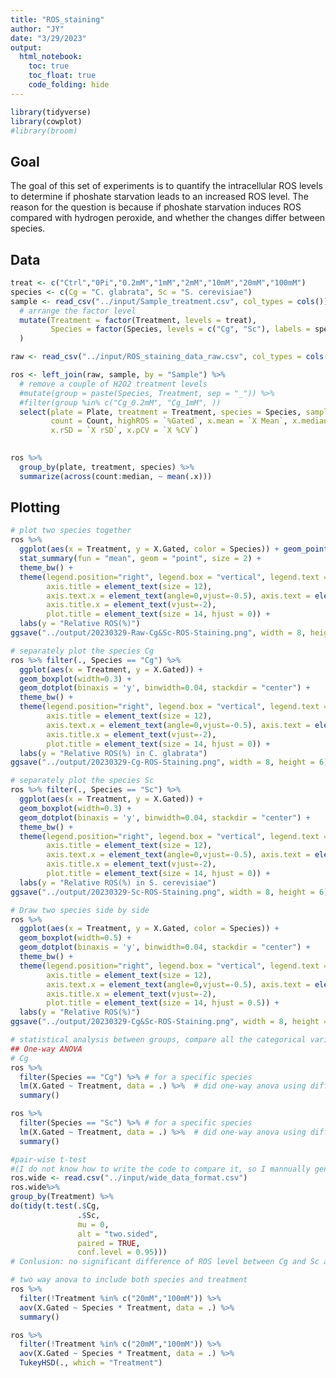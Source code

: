 ```yaml
---
title: "ROS_staining"
author: "JY"
date: "3/29/2023"
output: 
  html_notebook:
    toc: true
    toc_float: true
    code_folding: hide
---
```


```r
library(tidyverse)
library(cowplot)
#library(broom)
```

## Goal
The goal of this set of experiments is to quantify the intracellular ROS levels to determine if phoshate starvation leads to an increased ROS level. The reason for the question is because if phoshate starvation induces ROS compared with hydrogen peroxide, and whether the changes differ between species.


## Data
```r
treat <- c("Ctrl","0Pi","0.2mM","1mM","2mM","10mM","20mM","100mM")
species <- c(Cg = "C. glabrata", Sc = "S. cerevisiae")
sample <- read_csv("../input/Sample_treatment.csv", col_types = cols()) %>% 
  # arrange the factor level
  mutate(Treatment = factor(Treatment, levels = treat),
         Species = factor(Species, levels = c("Cg", "Sc"), labels = species)
  )

raw <- read_csv("../input/ROS_staining_data_raw.csv", col_types = cols())

ros <- left_join(raw, sample, by = "Sample") %>% 
  # remove a couple of H2O2 treatment levels
  #mutate(group = paste(Species, Treatment, sep = "_")) %>% 
  #filter(group %in% c("Cg_0.2mM", "Cg_1mM", ))
  select(plate = Plate, treatment = Treatment, species = Species, sample = Sample,
         count = Count, highROS = `%Gated`, x.mean = `X Mean`, x.median = `X Median`,
         x.rSD = `X rSD`, x.pCV = `X %CV`)
                            
```

```r
ros %>% 
  group_by(plate, treatment, species) %>% 
  summarize(across(count:median, ~ mean(.x)))
```


## Plotting
```r
# plot two species together
ros %>% 
  ggplot(aes(x = Treatment, y = X.Gated, color = Species)) + geom_point(size = 0.2) + 
  stat_summary(fun = "mean", geom = "point", size = 2) +
  theme_bw() +
  theme(legend.position="right", legend.box = "vertical", legend.text = element_text(size=10), 
        axis.title = element_text(size = 12), 
        axis.text.x = element_text(angle=0,vjust=-0.5), axis.text = element_text(size = 12), 
        axis.title.x = element_text(vjust=-2),
        plot.title = element_text(size = 14, hjust = 0)) +
  labs(y = "Relative ROS(%)")
ggsave("../output/20230329-Raw-Cg&Sc-ROS-Staining.png", width = 8, height = 6)

# separately plot the species Cg
ros %>% filter(., Species == "Cg") %>% 
  ggplot(aes(x = Treatment, y = X.Gated)) +
  geom_boxplot(width=0.3) +
  geom_dotplot(binaxis = 'y', binwidth=0.04, stackdir = "center") +
  theme_bw() +
  theme(legend.position="right", legend.box = "vertical", legend.text = element_text(size=10), 
        axis.title = element_text(size = 12), 
        axis.text.x = element_text(angle=0,vjust=-0.5), axis.text = element_text(size = 12), 
        axis.title.x = element_text(vjust=-2),
        plot.title = element_text(size = 14, hjust = 0)) +
  labs(y = "Relative ROS(%) in C. glabrata")
ggsave("../output/20230329-Cg-ROS-Staining.png", width = 8, height = 6)

# separately plot the species Sc
ros %>% filter(., Species == "Sc") %>% 
  ggplot(aes(x = Treatment, y = X.Gated)) +
  geom_boxplot(width=0.3) +
  geom_dotplot(binaxis = 'y', binwidth=0.04, stackdir = "center") +
  theme_bw() +
  theme(legend.position="right", legend.box = "vertical", legend.text = element_text(size=10), 
        axis.title = element_text(size = 12), 
        axis.text.x = element_text(angle=0,vjust=-0.5), axis.text = element_text(size = 12), 
        axis.title.x = element_text(vjust=-2),
        plot.title = element_text(size = 14, hjust = 0)) +
  labs(y = "Relative ROS(%) in S. cerevisiae")
ggsave("../output/20230329-Sc-ROS-Staining.png", width = 8, height = 6)

# Draw two species side by side
ros %>%
  ggplot(aes(x = Treatment, y = X.Gated, color = Species)) +
  geom_boxplot(width=0.5) +
  geom_dotplot(binaxis = 'y', binwidth=0.04, stackdir = "center") +
  theme_bw() +
  theme(legend.position="right", legend.box = "vertical", legend.text = element_text(size=10), 
        axis.title = element_text(size = 12), 
        axis.text.x = element_text(angle=0,vjust=-0.5), axis.text = element_text(size = 12), 
        axis.title.x = element_text(vjust=-2),
        plot.title = element_text(size = 14, hjust = 0.5)) +
  labs(y = "Relative ROS(%)")
ggsave("../output/20230329-Cg&Sc-ROS-Staining.png", width = 8, height = 6)

```

```r
# statistical analysis between groups, compare all the categorical variable (0Pi, H2O2 treatment) to Ctrl treatment
## One-way ANOVA
# Cg
ros %>% 
  filter(Species == "Cg") %>% # for a specific species
  lm(X.Gated ~ Treatment, data = .) %>%  # did one-way anova using different treatment
  summary()

ros %>% 
  filter(Species == "Sc") %>% # for a specific species
  lm(X.Gated ~ Treatment, data = .) %>%  # did one-way anova using different treatment
  summary()

#pair-wise t-test 
#(I do not know how to write the code to compare it, so I mannually generated the wide_data_format.csv from the ros file)
ros.wide <- read.csv("../input/wide_data_format.csv")
ros.wide%>% 
group_by(Treatment) %>% 
do(tidy(t.test(.$Cg, 
               .$Sc, 
               mu = 0, 
               alt = "two.sided", 
               paired = TRUE, 
               conf.level = 0.95)))
# Conlusion: no significant difference of ROS level between Cg and Sc at Ctrl, 0mM Pi and 0.2mM H2O2 treatment. 

# two way anova to include both species and treatment
ros %>% 
  filter(!Treatment %in% c("20mM","100mM")) %>% 
  aov(X.Gated ~ Species * Treatment, data = .) %>% 
  summary()

ros %>% 
  filter(!Treatment %in% c("20mM","100mM")) %>% 
  aov(X.Gated ~ Species * Treatment, data = .) %>%
  TukeyHSD(., which = "Treatment")
```